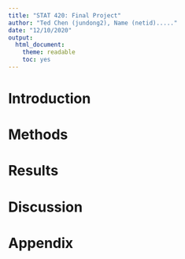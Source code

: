 ```yaml
---
title: "STAT 420: Final Project"
author: "Ted Chen (jundong2), Name (netid)....."
date: "12/10/2020"
output:
  html_document:
    theme: readable
    toc: yes
---
```


# Introduction

# Methods

# Results

# Discussion

# Appendix